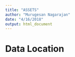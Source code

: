 ```yaml
---
title: "ASSETS"
author: "Murugesan Nagarajan"
date: "4/16/2018"
output: html_document
---
```


# Data Location

